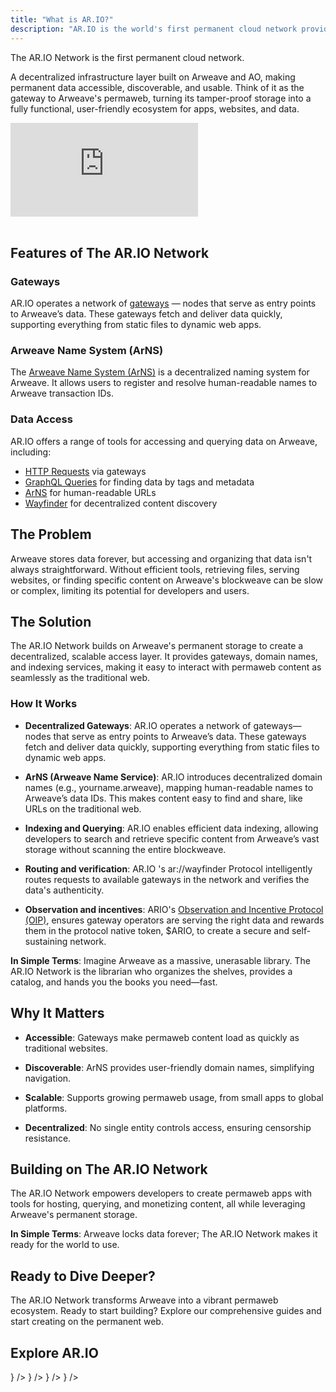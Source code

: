 ```yaml
---
title: "What is AR.IO?"
description: "AR.IO is the world's first permanent cloud network providing infrastructure for timeless, tamper-proof, and universally accessible data"
---
```



The AR.IO Network is the first permanent cloud network.

A decentralized infrastructure layer built on Arweave and AO, making permanent data accessible, discoverable, and usable. Think of it as the gateway to Arweave's permaweb, turning its tamper-proof storage into a fully functional, user-friendly ecosystem for apps, websites, and data.

<div className="flex flex-col items-left">
  <div className="w-full max-w-[760px] aspect-video">
    <iframe
      className="w-full h-full rounded-lg"
      src="https://www.youtube.com/embed/6HJc4_OYVMQ"
      title="What and Why AR.IO? | AR.IO 101"
      frameBorder="0"
      allow="accelerometer; autoplay; clipboard-write; encrypted-media; gyroscope; picture-in-picture; web-share"
      allowFullScreen
    ></iframe>
  </div>
</div>
<br />

## Features of The AR.IO Network

### Gateways

AR.IO operates a network of [gateways](/learn/gateways) — nodes that serve as entry points to Arweave’s data. These gateways fetch and deliver data quickly, supporting everything from static files to dynamic web apps.

### Arweave Name System (ArNS)

The [Arweave Name System (ArNS)](/learn/arns) is a decentralized naming system for Arweave. It allows users to register and resolve human-readable names to Arweave transaction IDs.

### Data Access

AR.IO offers a range of tools for accessing and querying data on Arweave, including:

- [HTTP Requests](/build/access/fetch-data) via gateways
- [GraphQL Queries](/build/access/find-data) for finding data by tags and metadata
- [ArNS](/learn/arns) for human-readable URLs
- [Wayfinder](/learn/wayfinder) for decentralized content discovery

## The Problem

Arweave stores data forever, but accessing and organizing that data isn't always straightforward. Without efficient tools, retrieving files, serving websites, or finding specific content on Arweave's blockweave can be slow or complex, limiting its potential for developers and users.

## The Solution

The AR.IO Network builds on Arweave's permanent storage to create a decentralized, scalable access layer. It provides gateways, domain names, and indexing services, making it easy to interact with permaweb content as seamlessly as the traditional web.

### How It Works

- **Decentralized Gateways**: AR.IO operates a network of gateways—nodes that serve as entry points to Arweave’s data. These gateways fetch and deliver data quickly, supporting everything from static files to dynamic web apps.

- **ArNS (Arweave Name Service)**: AR.IO introduces decentralized domain names (e.g., yourname.arweave), mapping human-readable names to Arweave’s data IDs. This makes content easy to find and share, like URLs on the traditional web.

- **Indexing and Querying**: AR.IO enables efficient data indexing, allowing developers to search and retrieve specific content from Arweave’s vast storage without scanning the entire blockweave.

- **Routing and verification**: AR.IO 's ar://wayfinder Protocol intelligently routes requests to available gateways in the network and verifies the data's authenticity.

- **Observation and incentives**: ARIO's [Observation and Incentive Protocol (OIP)](/learn/oip), ensures gateway operators are serving the right data and rewards them in the protocol native token, $ARIO, to create a secure and self-sustaining network.

**In Simple Terms**: Imagine Arweave as a massive, unerasable library. The AR.IO Network is the librarian who organizes the shelves, provides a catalog, and hands you the books you need—fast.

## Why It Matters

- **Accessible**: Gateways make permaweb content load as quickly as traditional websites.

- **Discoverable**: ArNS provides user-friendly domain names, simplifying navigation.

- **Scalable**: Supports growing permaweb usage, from small apps to global platforms.

- **Decentralized**: No single entity controls access, ensuring censorship resistance.

## Building on The AR.IO Network

The AR.IO Network empowers developers to create permaweb apps with tools for hosting, querying, and monetizing content, all while leveraging Arweave's permanent storage.

**In Simple Terms**: Arweave locks data forever; The AR.IO Network makes it ready for the world to use.

## Ready to Dive Deeper?

The AR.IO Network transforms Arweave into a vibrant permaweb ecosystem. Ready to start building? Explore our comprehensive guides and start creating on the permanent web.

## Explore AR.IO

<Cards>
  <Card 
    title="Start Building" 
    description="Check out our SDKs and build guides to start creating on AR.IO"
    href="/build"
    icon={<Code className="w-8 h-8" />}
  />
  <Card 
    title="Run a Gateway" 
    description="Learn how to deploy and operate your own AR.IO gateway"
    href="/build/run-a-gateway"
    icon={<Server className="w-8 h-8" />}
  />
  <Card 
    title="ArNS Names" 
    description="Discover the decentralized naming system for the permaweb"
    href="/learn/arns"
    icon={<Globe className="w-8 h-8" />}
  />
  <Card 
    title="Gateway Architecture" 
    description="Understand how AR.IO gateways provide access to permanent data"
    href="/learn/gateways"
    icon={<Database className="w-8 h-8" />}
  />
</Cards>
